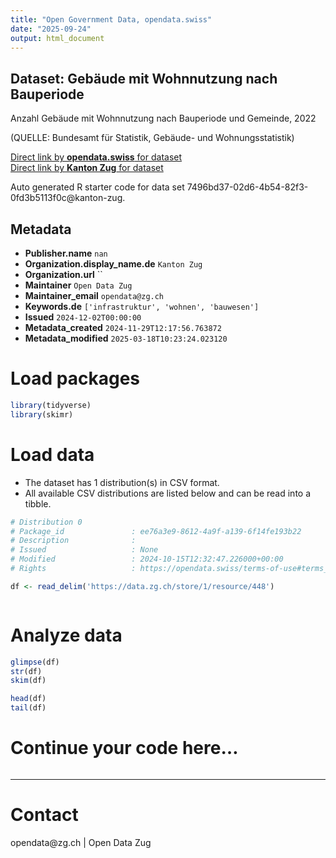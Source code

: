 ```yaml
---
title: "Open Government Data, opendata.swiss"
date: "2025-09-24"
output: html_document
---
```


## Dataset: Gebäude mit Wohnnutzung nach Bauperiode

Anzahl Gebäude mit Wohnnutzung nach Bauperiode und Gemeinde, 2022

(QUELLE: Bundesamt für Statistik, Gebäude- und Wohnungsstatistik)

[Direct link by **opendata.swiss** for dataset](https://opendata.swiss/de/dataset/gebaude-mit-wohnnutzung-nach-bauperiode)<br>
[Direct link by **Kanton Zug** for dataset](https://www.zg.ch/behoerden/gesundheitsdirektion/statistikfachstelle/themen/09bau-und-wohnungswesen/gebaeude)

Auto generated R starter code for data set 7496bd37-02d6-4b54-82f3-0fd3b5113f0c@kanton-zug.

## Metadata

- **Publisher.name** `nan`
- **Organization.display_name.de** `Kanton Zug`
- **Organization.url** ``
- **Maintainer** `Open Data Zug`
- **Maintainer_email** `opendata@zg.ch`
- **Keywords.de** `['infrastruktur', 'wohnen', 'bauwesen']`
- **Issued** `2024-12-02T00:00:00`
- **Metadata_created** `2024-11-29T12:17:56.763872`
- **Metadata_modified** `2025-03-18T10:23:24.023120`


# Load packages

```r

library(tidyverse)
library(skimr)

```

# Load data

-   The dataset has 1 distribution(s) in CSV format.
-   All available CSV distributions are listed below and can be read into a tibble.

```r

# Distribution 0
# Package_id               : ee76a3e9-8612-4a9f-a139-6f14fe193b22
# Description              : 
# Issued                   : None
# Modified                 : 2024-10-15T12:32:47.226000+00:00
# Rights                   : https://opendata.swiss/terms-of-use#terms_by

df <- read_delim('https://data.zg.ch/store/1/resource/448')



```

# Analyze data

```r

glimpse(df)
str(df)
skim(df)

head(df)
tail(df)

```

# Continue your code here...

```r

```

------------------------------------------------------------------------

# Contact

opendata@zg.ch | Open Data Zug
